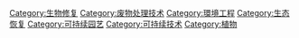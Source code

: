 [[Category:生物修复|Category:生物修复]]
[[Category:废物处理技术|Category:废物处理技术]]
[[Category:環境工程|Category:環境工程]]
[[Category:生态恢复|Category:生态恢复]]
[[Category:可持续园艺|Category:可持续园艺]]
[[Category:可持续技术|Category:可持续技术]]
[[Category:植物|Category:植物]]